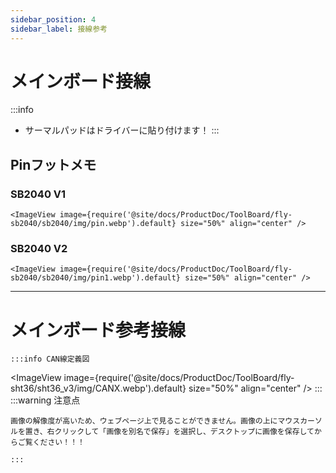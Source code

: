 ```yaml
---
sidebar_position: 4
sidebar_label: 接線参考
---
```


# メインボード接線

:::info
* サーマルパッドはドライバーに貼り付けます！
:::


## Pinフットメモ

### SB2040 V1
    <ImageView image={require('@site/docs/ProductDoc/ToolBoard/fly-sb2040/sb2040/img/pin.webp').default} size="50%" align="center" />

### SB2040 V2
    <ImageView image={require('@site/docs/ProductDoc/ToolBoard/fly-sb2040/sb2040/img/pin1.webp').default} size="50%" align="center" />

---

# メインボード参考接線
    :::info CAN線定義図
<ImageView image={require('@site/docs/ProductDoc/ToolBoard/fly-sht36/sht36_v3/img/CANX.webp').default} size="50%" align="center" />
    :::
    :::warning 注意点

    画像の解像度が高いため、ウェブページ上で見ることができません。画像の上にマウスカーソルを置き、右クリックして「画像を別名で保存」を選択し、デスクトップに画像を保存してからご覧ください！！！

    :::
